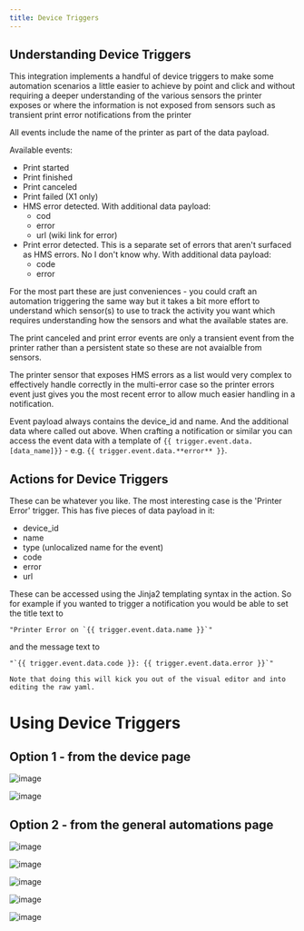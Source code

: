 ```yaml
---
title: Device Triggers
---
```


## Understanding Device Triggers


This integration implements a handful of device triggers to make some automation scenarios a little easier to achieve by point and click and without requiring a deeper understanding of the various sensors the printer exposes or where the information is not exposed from sensors such as transient print error notifications from the printer

All events include the name of the printer as part of the data payload.

Available events:
- Print started
- Print finished
- Print canceled
- Print failed (X1 only)
- HMS error detected. With additional data payload:
    - cod
    - error
    - url (wiki link for error)
- Print error detected. This is a separate set of errors that aren't surfaced as HMS errors. No I don't know why. With additional data payload:
    - code
    - error

For the most part these are just conveniences - you could craft an automation triggering the same way but it takes a bit more effort to understand which sensor(s) to use to track the activity you want which requires understanding how the sensors and what the available states are.

The print canceled and print error events are only a transient event from the printer rather than a persistent state so these are not avaialble from sensors.

The printer sensor that exposes HMS errors as a list would very complex to effectively handle correctly in the multi-error case so the printer errors event just gives you the most recent error to allow much easier handling in a notification.

Event payload always contains the device_id and name. And the additional data where called out above. When crafting a notification or similar you can access the event data with a template of `{{ trigger.event.data.[data_name]}}` - e.g. `{{ trigger.event.data.**error** }}`.

## Actions for Device Triggers

These can be whatever you like. The most interesting case is the 'Printer Error' trigger. This has five pieces of data payload in it:
- device_id
- name
- type (unlocalized name for the event)
- code
- error
- url

These can be accessed using the Jinja2 templating syntax in the action. So for example if you wanted to trigger a notification you would be able to set the title text to

    "Printer Error on `{{ trigger.event.data.name }}`"

and the message text to

    "`{{ trigger.event.data.code }}: {{ trigger.event.data.error }}`"

    Note that doing this will kick you out of the visual editor and into editing the raw yaml.

# Using Device Triggers

## Option 1 - from the device page

![image](/images/AddDeviceAutomation1.png)

![image](/images/AddDeviceAutomation2.png)

## Option 2 - from the general automations page

![image](/images/AddDeviceTriggerAutomation1.png)

![image](/images/AddDeviceTriggerAutomation2.png)

![image](/images/AddDeviceTriggerAutomation3.png)

![image](/images/AddDeviceTriggerAutomation4.png)

![image](/images/AddDeviceTriggerAutomation5.png)
